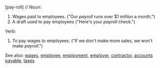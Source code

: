 [pay-roll] //
Noun:
#Wages paid to employees.  ("Our ''payroll'' runs over $1 million a month.")
#A draft used to pay employees ("Here's your ''payroll'' check.")
Verb:
#To pay wages to employees.  ("If we don't make more sales, we won't make ''payroll''.")

See also: [[wages]], [[employee]], [[employment]], [[employer]], [[contractor]], [[accounts payable]], [[taxes]].